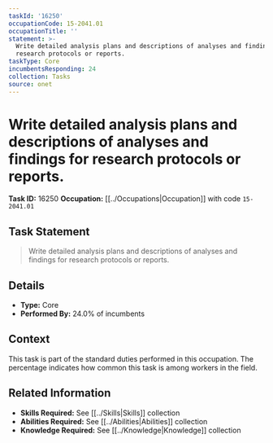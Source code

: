 ```yaml
---
taskId: '16250'
occupationCode: 15-2041.01
occupationTitle: ''
statement: >-
  Write detailed analysis plans and descriptions of analyses and findings for
  research protocols or reports.
taskType: Core
incumbentsResponding: 24
collection: Tasks
source: onet
---
```

# Write detailed analysis plans and descriptions of analyses and findings for research protocols or reports.

**Task ID:** 16250
**Occupation:** [[../Occupations|Occupation]] with code `15-2041.01`

## Task Statement

> Write detailed analysis plans and descriptions of analyses and findings for research protocols or reports.

## Details

- **Type:** Core
- **Performed By:** 24.0% of incumbents

## Context

This task is part of the standard duties performed in this occupation. The percentage indicates how common this task is among workers in the field.

## Related Information

- **Skills Required:** See [[../Skills|Skills]] collection
- **Abilities Required:** See [[../Abilities|Abilities]] collection
- **Knowledge Required:** See [[../Knowledge|Knowledge]] collection
